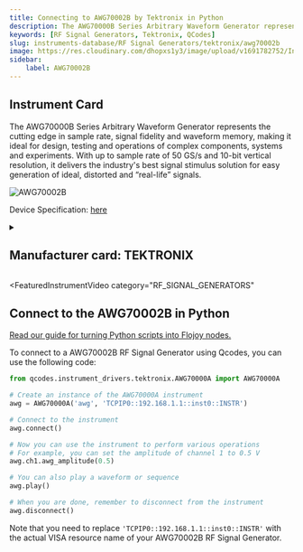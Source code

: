 ```yaml
---
title: Connecting to AWG70002B by Tektronix in Python
description: The AWG70000B Series Arbitrary Waveform Generator represents the cutting edge in sample rate, signal fidelity and waveform memory, making it ideal for design, testing and operations of complex components, systems and experiments. With up to sample rate of 50 GS/s and 10-bit vertical resolution, it delivers the industry's best signal stimulus solution for easy generation of ideal, distorted and “real-life” signals.
keywords: [RF Signal Generators, Tektronix, QCodes] 
slug: instruments-database/RF Signal Generators/tektronix/awg70002b 
image: https://res.cloudinary.com/dhopxs1y3/image/upload/v1691782752/Instruments/RF%20Signal%20Generator/AWG70002B/AWG70002B.jpg
sidebar:
    label: AWG70002B 
---
```



## Instrument Card

The AWG70000B Series Arbitrary Waveform Generator represents the cutting edge in sample rate, signal fidelity and waveform memory, making it ideal for design, testing and operations of complex components, systems and experiments. With up to sample rate of 50 GS/s and 10-bit vertical resolution, it delivers the industry's best signal stimulus solution for easy generation of ideal, distorted and “real-life” signals.

![AWG70002B](https://res.cloudinary.com/dhopxs1y3/image/upload/v1691782752/Instruments/RF%20Signal%20Generator/AWG70002B/AWG70002B.jpg)

Device Specification: [here](https://download.tek.com/datasheet/AWG70000B-Arbitrary-Waveform-Generator-Datasheet-76W614122.pdf)

<details style={{ marginTop: "15px"}}>
<summary><h2 style={{display:'inline'}}>Manufacturer card: TEKTRONIX</h2></summary>

![TEKTRONIX](https://res.cloudinary.com/dhopxs1y3/image/upload/v1692806108/Instruments/Vendor%20Logos/Tektronix.png)

Tektronix, Inc., historically widely known as Tek, is an American company best known for manufacturing test and measurement devices such as [oscilloscopes](https://en.wikipedia.org/wiki/Oscilloscope), [logic analyzers](https://en.wikipedia.org/wiki/Logic_analyzer), and video and mobile test protocol equipment.

- Headquarters: USA
- Yearly Revenue (millions, USD): 5800
- Vendor Website: [here](https://www.tek.com/en)

</details>


<FeaturedInstrumentVideo
  category="RF_SIGNAL_GENERATORS"
></FeaturedInstrumentVideo>

## Connect to the AWG70002B in Python

[Read our guide for turning Python scripts into Flojoy nodes.](https://docs.flojoy.ai/contribution/blocks/custom-flojoy-block/)



<Tabs>
<TabItem value="Flojoy" label="Flojoy" className="flojoy-instrument-tabs">

<SectionsCard category="RF_SIGNAL_GENERATORS" manufacturer="Tektronix"></SectionsCard>

</TabItem>
<TabItem value="QCodes" label="QCodes">

To connect to a AWG70002B RF Signal Generator using Qcodes, you can use the following code:

```python
from qcodes.instrument_drivers.tektronix.AWG70000A import AWG70000A

# Create an instance of the AWG70000A instrument
awg = AWG70000A('awg', 'TCPIP0::192.168.1.1::inst0::INSTR')

# Connect to the instrument
awg.connect()

# Now you can use the instrument to perform various operations
# For example, you can set the amplitude of channel 1 to 0.5 V
awg.ch1.awg_amplitude(0.5)

# You can also play a waveform or sequence
awg.play()

# When you are done, remember to disconnect from the instrument
awg.disconnect()
```

Note that you need to replace `'TCPIP0::192.168.1.1::inst0::INSTR'` with the actual VISA resource name of your AWG70002B RF Signal Generator.

</TabItem>
</Tabs>